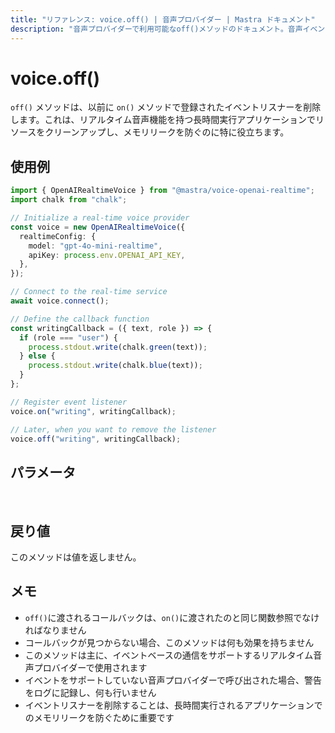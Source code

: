 ```yaml
---
title: "リファレンス: voice.off() | 音声プロバイダー | Mastra ドキュメント"
description: "音声プロバイダーで利用可能なoff()メソッドのドキュメント。音声イベントのイベントリスナーを削除します。"
---
```


# voice.off()

`off()` メソッドは、以前に `on()` メソッドで登録されたイベントリスナーを削除します。これは、リアルタイム音声機能を持つ長時間実行アプリケーションでリソースをクリーンアップし、メモリリークを防ぐのに特に役立ちます。

## 使用例

```typescript
import { OpenAIRealtimeVoice } from "@mastra/voice-openai-realtime";
import chalk from "chalk";

// Initialize a real-time voice provider
const voice = new OpenAIRealtimeVoice({
  realtimeConfig: {
    model: "gpt-4o-mini-realtime",
    apiKey: process.env.OPENAI_API_KEY,
  },
});

// Connect to the real-time service
await voice.connect();

// Define the callback function
const writingCallback = ({ text, role }) => {
  if (role === "user") {
    process.stdout.write(chalk.green(text));
  } else {
    process.stdout.write(chalk.blue(text));
  }
};

// Register event listener
voice.on("writing", writingCallback);

// Later, when you want to remove the listener
voice.off("writing", writingCallback);
```

## パラメータ

<br />
<PropertiesTable
  content={[
    {
      name: "event",
      type: "string",
      description:
        "リッスンを停止するイベントの名前（例：'speaking'、'writing'、'error'）",
      isOptional: false,
    },
    {
      name: "callback",
      type: "function",
      description: "on()に渡されたのと同じコールバック関数",
      isOptional: false,
    },
  ]}
/>

## 戻り値

このメソッドは値を返しません。

## メモ

- `off()`に渡されるコールバックは、`on()`に渡されたのと同じ関数参照でなければなりません
- コールバックが見つからない場合、このメソッドは何も効果を持ちません
- このメソッドは主に、イベントベースの通信をサポートするリアルタイム音声プロバイダーで使用されます
- イベントをサポートしていない音声プロバイダーで呼び出された場合、警告をログに記録し、何も行いません
- イベントリスナーを削除することは、長時間実行されるアプリケーションでのメモリリークを防ぐために重要です
